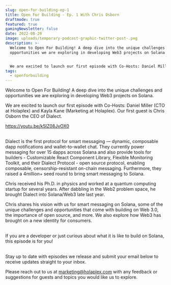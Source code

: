 ```yaml
---
slug: open-for-building-ep-1
title: Open For Building - Ep. 1 With Chris Osborn
draftmode: true
featured: true
gamingNewsletter: false
date: 2022-08-29
image: uploads/temporary-podcast-graphic-twitter-post-.png
description: >-
  Welcome to Open For Building! A deep dive into the unique challenges and
  opportunities we are exploring in developing Web3 projects on Solana.


  We are excited to launch our first episode with Co-Hosts: Daniel Miller (CTO at Holaplex) and Kayla Kane (Marketing at Holaplex). Our first guest is Chris Osborn the CEO of Dialect
tags:
  - openforbuilding
---
```

Welcome to Open For Building! A deep dive into the unique challenges and opportunities we are exploring in developing Web3 projects on Solana.

We are excited to launch our first episode with Co-Hosts: Daniel Miller (CTO at Holaplex) and Kayla Kane (Marketing at Holaplex). Our first guest is Chris Osborn the CEO of Dialect.

<https://youtu.be/k5IZ08JvOX0>

\
Dialect is the first protocol for smart messaging — dynamic, composable dapp notifications and wallet-to-wallet chat. They currently power messaging for over 15 dapps across Solana and also provide tools for builders - Customizable React Component Library, Flexible Monitoring Toolkit, and their Dialect Protocol - open source protocol, enabling composable, censorship-resistant on-chain messaging. Furthermore, they raised a 4million+ seed round to bring smart messaging to Solana.

Chris received his Ph.D. in physics and worked at a quantum computing startup for several years. After dabbling in the Web2 problem space, he brought Dialect into Solana/Web3 late last year.

Chris shares his vision with us for smart messaging on Solana, some of the unique challenges and opportunities that come with building on Web 3.0, the importance of open source, and more. We also explore how Web3 has brought on a new identity for consumers. ‏

\
If you are a developer or just curious about what it is like to build on Solana, this episode is for you!

\
Stay up to date with episodes we release and submit your email below to receive updates straight to your inbox.

Please reach out to us at marketing@holaplex.com with any feedback or suggestions for guests and topics you would like us to explore.